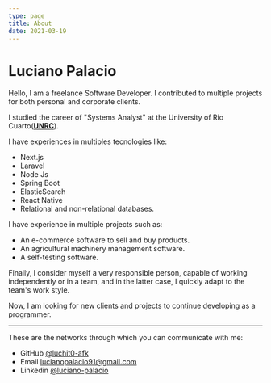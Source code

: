 ```yaml
---
type: page
title: About
date: 2021-03-19
---
```


# Luciano Palacio

Hello, I am a freelance Software Developer. I contributed to multiple projects for both personal and corporate clients.

I studied the career of "Systems Analyst" at the University of Rio Cuarto([**UNRC**](https://www.unrc.edu.ar/)).

I have experiences in multiples tecnologies like:

- Next.js
- Laravel
- Node Js
- Spring Boot
- ElasticSearch
- React Native
- Relational and non-relational databases.

I have experience in multiple projects such as:

- An e-commerce software to sell and buy products.
- An agricultural machinery management software.
- A self-testing software.

Finally, I consider myself a very responsible person, capable of working independently or in a team, and in the latter case, I quickly adapt to the team's work style.

Now, I am looking for new clients and projects to continue developing as a programmer.

---

These are the networks through which you can communicate with me:

- GitHub [@luchit0-afk](https://github.com/Luchit0-afk)
- Email lucianopalacio91@gmail.com
- Linkedin [@luciano-palacio](https://www.linkedin.com/in/luciano-palacio/)
